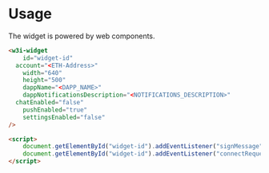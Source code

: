 # Usage

The widget is powered by web components.

```html
<w3i-widget 
	id="widget-id"
  account="<ETH-Address>" 
	width="640" 
	height="500" 
	dappName="<DAPP_NAME>"
	dappNotificationsDescription="<NOTIFICATIONS_DESCRIPTION>"
  chatEnabled="false" 
	pushEnabled="true" 
	settingsEnabled="false"
/>

<script>
	document.getElementById("widget-id").addEventListener("signMessage", functionToSign)
	document.getElementById("widget-id").addEventListener("connectRequest", functionToTriggerModal)
</script>
```

